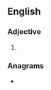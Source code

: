 ==English==

===Adjective===
{{head|en|comparative adjective}}

# {{en-comparative of|ancient}}

===Anagrams===
* {{anagrams|en|a=aceeinnrt|nectarine}}